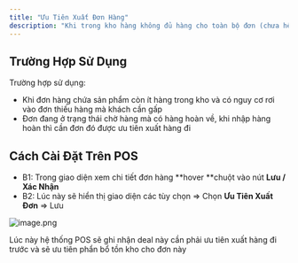```yaml
---
title: "Ưu Tiên Xuất Đơn Hàng"
description: "Khi trong kho hàng không đủ hàng cho toàn bộ đơn (chưa hết hàng) mà cần ưu tiên xuất kho cho 1 deal cụ thể"
---
```


## Trường Hợp Sử Dụng

Trường hợp sử dụng: 

- Khi đơn hàng chứa sản phẩm còn ít hàng trong kho và có nguy cơ rơi vào đơn thiếu hàng mà khách cần gấp
- Đơn đang ở trạng thái chờ hàng mà có hàng hoàn về, khi nhập hàng hoàn thì cần đơn đó được ưu tiên xuất hàng đi

## Cách Cài Đặt Trên POS

- B1: Trong giao diện xem chi tiết đơn hàng **hover **chuột vào nút **Lưu / Xác Nhận**
- B2: Lúc này sẽ hiển thị giao diện các tùy chọn =\> Chọn **Ưu Tiên Xuất Đơn** =\> Lưu

![image.png](/images/image.png)

Lúc này hệ thống POS sẽ ghi nhận deal này cần phải ưu tiên xuất hàng đi trước và sẽ ưu tiên phẩn bổ tồn kho cho đơn này